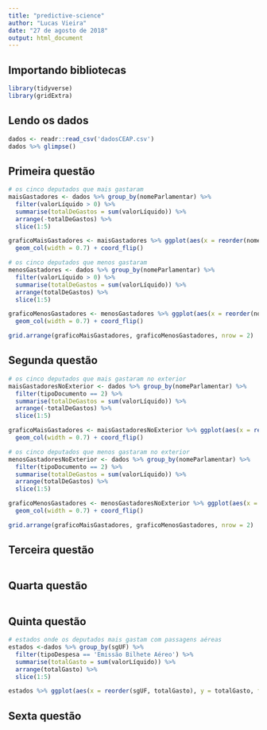 ```yaml
---
title: "predictive-science"
author: "Lucas Vieira"
date: "27 de agosto de 2018"
output: html_document
---
```


## Importando bibliotecas

```r
library(tidyverse)
library(gridExtra)
```

## Lendo os dados
```r
dados <- readr::read_csv('dadosCEAP.csv')
dados %>% glimpse()
```

## Primeira questão

```r
# os cinco deputados que mais gastaram
maisGastadores <- dados %>% group_by(nomeParlamentar) %>% 
  filter(valorLíquido > 0) %>%
  summarise(totalDeGastos = sum(valorLíquido)) %>% 
  arrange(-totalDeGastos) %>%
  slice(1:5)

graficoMaisGastadores <- maisGastadores %>% ggplot(aes(x = reorder(nomeParlamentar, totalDeGastos), y=totalDeGastos, fill=nomeParlamentar)) + 
  geom_col(width = 0.7) + coord_flip()

# os cinco deputados que menos gastaram
menosGastadores <- dados %>% group_by(nomeParlamentar) %>% 
  filter(valorLíquido > 0) %>%
  summarise(totalDeGastos = sum(valorLíquido)) %>% 
  arrange(totalDeGastos) %>%
  slice(1:5)

graficoMenosGastadores <- menosGastadores %>% ggplot(aes(x = reorder(nomeParlamentar, totalDeGastos), y = totalDeGastos, fill=nomeParlamentar)) + 
  geom_col(width = 0.7) + coord_flip()

grid.arrange(graficoMaisGastadores, graficoMenosGastadores, nrow = 2)
```

## Segunda questão

```r
# os cinco deputados que mais gastaram no exterior
maisGastadoresNoExterior <- dados %>% group_by(nomeParlamentar) %>% 
  filter(tipoDocumento == 2) %>%
  summarise(totalDeGastos = sum(valorLíquido)) %>% 
  arrange(-totalDeGastos) %>%
  slice(1:5)

graficoMaisGastadores <- maisGastadoresNoExterior %>% ggplot(aes(x = reorder(nomeParlamentar, totalDeGastos), y=totalDeGastos, fill=nomeParlamentar)) + 
  geom_col(width = 0.7) + coord_flip()

# os cinco deputados que menos gastaram no exterior
menosGastadoresNoExterior <- dados %>% group_by(nomeParlamentar) %>% 
  filter(tipoDocumento == 2) %>%
  summarise(totalDeGastos = sum(valorLíquido)) %>% 
  arrange(totalDeGastos) %>%
  slice(1:5)

graficoMenosGastadores <- menosGastadoresNoExterior %>% ggplot(aes(x = reorder(nomeParlamentar, totalDeGastos), y=totalDeGastos, fill=nomeParlamentar)) + 
  geom_col(width = 0.7) + coord_flip()

grid.arrange(graficoMaisGastadores, graficoMenosGastadores, nrow = 2)
```

## Terceira questão

```r

```

## Quarta questão

```r

```

## Quinta questão

```r
# estados onde os deputados mais gastam com passagens aéreas
estados <-dados %>% group_by(sgUF) %>%
  filter(tipoDespesa == 'Emissão Bilhete Aéreo') %>%
  summarise(totalGasto = sum(valorLíquido)) %>%
  arrange(totalGasto) %>%
  slice(1:5)

estados %>% ggplot(aes(x = reorder(sgUF, totalGasto), y = totalGasto, fill = sgUF)) + xlab('Estados') + ylab('Gasto total') + geom_col(width = 0.7) + coord_flip()
```

## Sexta questão

```r

```